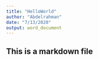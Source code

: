 ```yaml
---
title: "HelloWorld"
author: "Abdelrahman"
date: "7/13/2020"
output: word_document
---
```




## This is a markdown file

